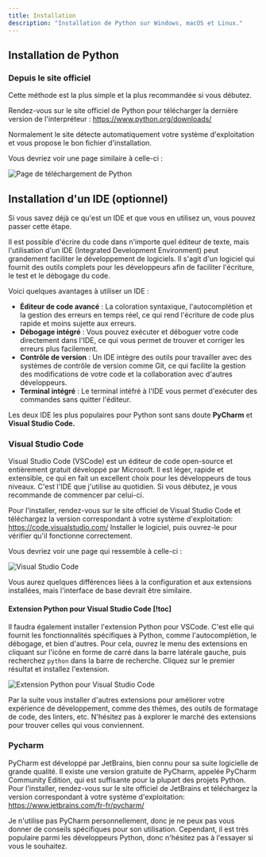 ```yaml
---
title: Installation
description: "Installation de Python sur Windows, macOS et Linux."
---
```



## Installation de Python

### Depuis le site officiel

Cette méthode est la plus simple et la plus recommandée si vous débutez.

Rendez-vous sur le site officiel de Python pour télécharger la dernière version de l'interpréteur : https://www.python.org/downloads/

Normalement le site détecte automatiquement votre système d'exploitation et vous propose le bon fichier d'installation.

Vous devriez voir une page similaire à celle-ci :

![Page de téléchargement de Python](/python-download.png)

## Installation d'un IDE (optionnel)

<Callout type="info">
  Si vous savez déjà ce qu'est un IDE et que vous en utilisez un, vous pouvez
  passer cette étape.
</Callout>

Il est possible d'écrire du code dans n'importe quel éditeur de texte, mais l'utilisation d'un IDE (Integrated Development Environment) peut grandement faciliter le développement de logiciels.
Il s'agit d'un logiciel qui fournit des outils complets pour les développeurs afin de faciliter l'écriture, le test et le débogage du code.

Voici quelques avantages à utiliser un IDE :

- **Éditeur de code avancé** : La coloration syntaxique, l'autocomplétion et la gestion des erreurs en temps réel, ce qui rend l'écriture de code plus rapide et moins sujette aux erreurs.
- **Débogage intégré** : Vous pouvez exécuter et déboguer votre code directement dans l'IDE, ce qui vous permet de trouver et corriger les erreurs plus facilement.
- **Contrôle de version** : Un IDE intègre des outils pour travailler avec des systèmes de contrôle de version comme Git, ce qui facilite la gestion des modifications de votre code et la collaboration avec d'autres développeurs.
- **Terminal intégré** : Le terminal intéfré à l'IDE vous permet d'exécuter des commandes sans quitter l'éditeur.

Les deux IDE les plus populaires pour Python sont sans doute **PyCharm** et **Visual Studio Code.**

### Visual Studio Code

Visual Studio Code (VSCode) est un éditeur de code open-source et entièrement gratuit développé par Microsoft. Il est léger, rapide et extensible, ce qui en fait un excellent choix pour les développeurs de tous niveaux.
C'est l'IDE que j'utilise au quotidien. Si vous débutez, je vous recommande de commencer par celui-ci.

Pour l'installer, rendez-vous sur le site officiel de Visual Studio Code et téléchargez la version correspondant à votre système d'exploitation: https://code.visualstudio.com/
Installer le logiciel, puis ouvrez-le pour vérifier qu'il fonctionne correctement.

Vous devriez voir une page qui ressemble à celle-ci :

![Visual Studio Code](/vscode.png)

Vous aurez quelques différences liées à la configuration et aux extensions installées, mais l'interface de base devrait être similaire.

#### Extension Python pour Visual Studio Code [!toc]

Il faudra également installer l'extension Python pour VSCode. C'est elle qui fournit les fonctionnalités spécifiques à Python, comme l'autocomplétion, le débogage, et bien d'autres.
Pour cela, ouvrez le menu des extensions en cliquant sur l'icône en forme de carré dans la barre latérale gauche, puis recherchez `python` dans la barre de recherche. Cliquez sur le premier résultat et installez l'extension.

![Extension Python pour Visual Studio Code](/vscode-extension-python.png)

Par la suite vous installer d'autres extensions pour améliorer votre expérience de développement, comme des thèmes, des outils de formatage de code, des linters, etc. N'hésitez pas à explorer le marché des extensions pour trouver celles qui vous conviennent.

### Pycharm

PyCharm est développé par JetBrains, bien connu pour sa suite logicielle de grande qualité.
Il existe une version gratuite de PyCharm, appelée PyCharm Community Edition, qui est suffisante pour la plupart des projets Python.
Pour l'installer, rendez-vous sur le site officiel de JetBrains et téléchargez la version correspondant à votre système d'exploitation: https://www.jetbrains.com/fr-fr/pycharm/

Je n'utilise pas PyCharm personnellement, donc je ne peux pas vous donner de conseils spécifiques pour son utilisation. Cependant, il est très populaire parmi les développeurs Python, donc n'hésitez pas à l'essayer si vous le souhaitez.
